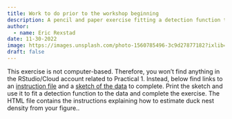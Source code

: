 ```yaml
---
title: Work to do prior to the workshop beginning
description: A pencil and paper exercise fitting a detection function to a histogram of perpendicular detection distances.
author: 
  - name: Eric Rexstad
date: 11-30-2022
image: https://images.unsplash.com/photo-1560785496-3c9d27877182?ixlib=rb-4.0.3&ixid=MnwxMjA3fDB8MHxzZWFyY2h8Mnx8aG9tZXdvcmt8ZW58MHx8MHx8&auto=format&fit=crop&w=400&q=60
draft: false
---
```


This exercise is not computer-based. Therefore, you won’t find anything in the RStudio/Cloud account related to Practical 1. Instead, below find links to an [instruction file](/Pr1/Pr1-instructions.qmd) and a [sketch of the data](/Pr1/ducknest-graph-paper.pdf) to complete. Print the sketch and use it to fit a detection function to the data and complete the exercise. The HTML file contains the instructions explaining how to estimate duck nest density from your figure..